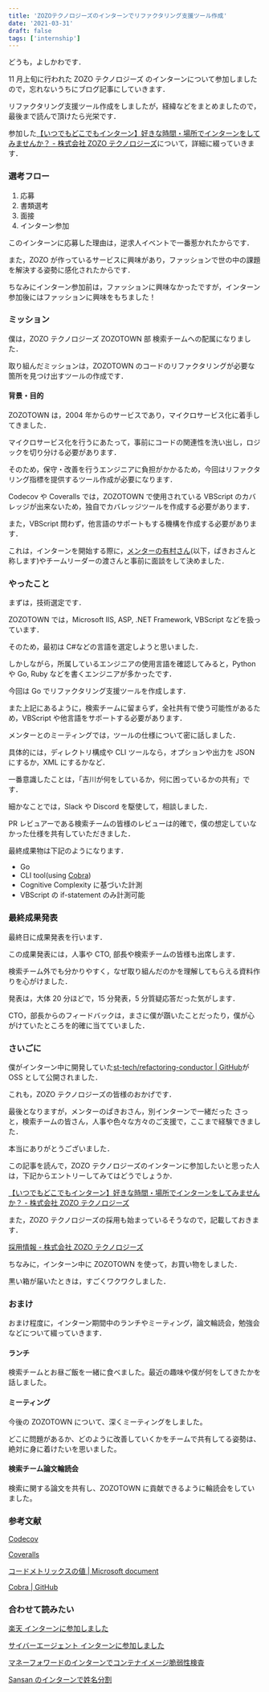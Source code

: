 ```yaml
---
title: 'ZOZOテクノロジーズのインターンでリファクタリング支援ツール作成'
date: '2021-03-31'
draft: false
tags: ['internship']
---
```


どうも，よしかわです．

11 月上旬に行われた ZOZO テクノロジーズ のインターンについて参加しましたので，忘れないうちにブログ記事にしていきます．

リファクタリング支援ツール作成をしましたが，経緯などをまとめましたので，最後まで読んで頂けたら光栄です．

参加した[【いつでもどこでもインターン】好きな時間・場所でインターンをしてみませんか？ - 株式会社 ZOZO テクノロジーズ](https://tech.zozo.com/recruit/2022intern/)について，詳細に綴っていきます．

### 選考フロー

1. 応募
2. 書類選考
3. 面接
4. インターン参加

このインターンに応募した理由は，逆求人イベントで一番惹かれたからです．

また，ZOZO が作っているサービスに興味があり，ファッションで世の中の課題を解決する姿勢に感化されたからです．

ちなみにインターン参加前は，ファッションに興味なかったですが，インターン参加後にはファッションに興味をもちました！

### ミッション

僕は，ZOZO テクノロジーズ ZOZOTOWN 部 検索チームへの配属になりました．

取り組んだミッションは，ZOZOTOWN のコードのリファクタリングが必要な箇所を見つけ出すツールの作成です．

#### 背景・目的

ZOZOTOWN は，2004 年からのサービスであり，マイクロサービス化に着手してきました．

マイクロサービス化を行うにあたって，事前にコードの関連性を洗い出し，ロジックを切り分ける必要があります．

そのため，保守・改善を行うエンジニアに負担がかかるため，今回はリファクタリング指標を提供するツール作成が必要になります．

Codecov や Coveralls では，ZOZOTOWN で使用されている VBScript のカバレッジが出来ないため，独自でカバレッジツールを作成する必要があります．

また，VBScript 問わず，他言語のサポートもする機構を作成する必要があります．

これは，インターンを開始する際に，[メンターの有村さん](https://twitter.com/paki0o)(以下，ぱきおさんと称します)やチームリーダーの渡さんと事前に面談をして決めました．

### やったこと

まずは，技術選定です．

ZOZOTOWN では，Microsoft IIS, ASP, .NET Framework, VBScript などを扱っています．

そのため，最初は C#などの言語を選定しようと思いました．

しかしながら，所属しているエンジニアの使用言語を確認してみると，Python や Go, Ruby などを書くエンジニアが多かったです．

今回は Go でリファクタリング支援ツールを作成します．

また上記にあるように，検索チームに留まらず，全社共有で使う可能性があるため，VBScript や他言語をサポートする必要があります．

メンターとのミーティングでは，ツールの仕様について密に話しました．

具体的には，ディレクトリ構成や CLI ツールなら，オプションや出力を JSON にするか，XML にするかなど．

一番意識したことは，「吉川が何をしているか，何に困っているかの共有」です．

細かなことでは，Slack や Discord を駆使して，相談しました．

PR レビュアーである検索チームの皆様のレビューは的確で，僕の想定していなかった仕様を共有していただきました．

最終成果物は下記のようになります．

- Go
- CLI tool(using [Cobra](https://github.com/spf13/cobra))
- Cognitive Complexity に基づいた計測
- VBScript の if-statement のみ計測可能

### 最終成果発表

最終日に成果発表を行います．

この成果発表には，人事や CTO, 部長や検索チームの皆様も出席します．

検索チーム外でも分かりやすく，なぜ取り組んだのかを理解してもらえる資料作りを心がけました．

発表は，大体 20 分ほどで，15 分発表，5 分質疑応答だった気がします．

CTO，部長からのフィードバックは，まさに僕が躓いたことだったり，僕が心がけていたところを的確に当てていました．

### さいごに

僕がインターン中に開発していた[st-tech/refactoring-conductor | GitHub](https://github.com/st-tech/refactoring-conductor)が OSS として公開されました．

これも，ZOZO テクノロジーズの皆様のおかげです．

最後となりますが，メンターのぱきおさん，別インターンで一緒だった さっと，検索チームの皆さん，人事や色々な方々のご支援で，ここまで経験できました．

本当にありがとうございました．

この記事を読んで，ZOZO テクノロジーズのインターンに参加したいと思った人は，下記からエントリーしてみてはどうでしょうか．

[【いつでもどこでもインターン】好きな時間・場所でインターンをしてみませんか？ - 株式会社 ZOZO テクノロジーズ](https://tech.zozo.com/recruit/2022intern/)

また，ZOZO テクノロジーズの採用も始まっているそうなので，記載しておきます．

[採用情報 - 株式会社 ZOZO テクノロジーズ](https://tech.zozo.com/recruit/)

ちなみに，インターン中に ZOZOTOWN を使って，お買い物をしました．

黒い箱が届いたときは，すごくワクワクしました．

### おまけ

おまけ程度に，インターン期間中のランチやミーティング，論文輪読会，勉強会などについて綴っていきます．

#### ランチ

検索チームとお昼ご飯を一緒に食べました。最近の趣味や僕が何をしてきたかを話しました。

#### ミーティング

今後の ZOZOTOWN について、深くミーティングをしました。

どこに問題があるか、どのように改善していくかをチームで共有してる姿勢は、絶対に身に着けたいを思いました。

#### 検索チーム論文輪読会

検索に関する論文を共有し、ZOZOTOWN に貢献できるように輪読会をしていました。

### 参考文献

[Codecov](https://about.codecov.io/)

[Coveralls](https://coveralls.io/)

[コードメトリックスの値 | Microsoft document](https://docs.microsoft.com/ja-jp/visualstudio/code-quality/code-metrics-values)

[Cobra | GitHub](https://github.com/spf13/cobra)

### 合わせて読みたい

[楽天 インターンに参加しました](https://yoshikawa.dev/blog/rakuten-intern)

[サイバーエージェント インターンに参加しました](https://yoshikawa.dev/blog/cyberagent-intern)

[マネーフォワードのインターンでコンテナイメージ脆弱性検査](https://yoshikawa.dev/blog/moneyforward-intern)

[Sansan のインターンで姓名分割](https://yoshikawa.dev/blog/sansan-intern)
